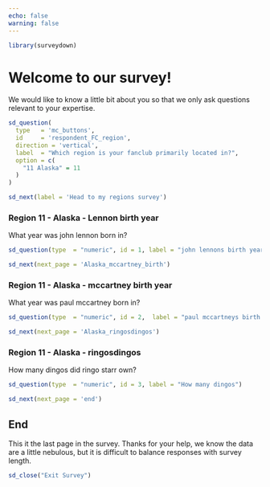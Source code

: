 ```yaml
---
echo: false
warning: false
---
```


```r
library(surveydown)
```

::: {#welcome .sd-page}

# Welcome to our survey!

We would like to know a little bit about you so that we only ask questions relevant to your expertise.  

```r
sd_question(
  type   = 'mc_buttons',
  id     = 'respondent_FC_region',
  direction = 'vertical', 
  label  = "Which region is your fanclub primarily located in?",
  option = c(
    "11 Alaska" = 11
  )
)
```

```r
sd_next(label = 'Head to my regions survey')
```

:::

::: {#Alaska_lennon_birth .sd-page}

### Region 11 - Alaska - Lennon birth year

What year was john lennon born in? 

```r
sd_question(type  = "numeric", id = 1, label = "john lennons birth year?")
```

```r
sd_next(next_page = 'Alaska_mccartney_birth')
```
:::

::: {#Alaska_mccartney_birth .sd-page} 

### Region 11 - Alaska - mccartney birth year

What year was paul mccartney born in? 

```r
sd_question(type  = "numeric", id = 2,  label = "paul mccartneys birth year?")
```

```r
sd_next(next_page = 'Alaska_ringosdingos')
```
::: 

::: {#Alaska_ringosdingos .sd-page} 

### Region 11 - Alaska - ringosdingos 

How many dingos did ringo starr own? 

```r
sd_question(type  = "numeric", id = 3, label = "How many dingos")
```

```r
sd_next(next_page = 'end')
```

::: 

::: {#end .sd-page}
## End

This it the last page in the survey. Thanks for your help, we know the data are a little nebulous, but it is difficult to balance responses with survey length. 

```r
sd_close("Exit Survey")
```

::: 
